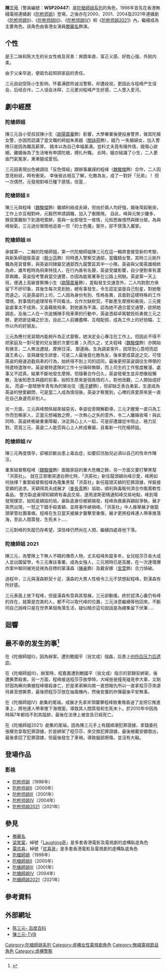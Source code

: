 {{Unencyclopedic|time=2021-03-14T08:22:37+00:00}}
{{Infobox character
| colour           = <!-- headers background colour; the foreground colour is automatically computed -->
| name             = 陳三元
| series           = [[陀槍師姐系列|陀槍師姐系列]]
| first            = [[陀槍師姐|陀槍師姐]]
| last             = [[陀槍師姐2021|陀槍師姐2021]]
| portrayer        = [[滕麗名|滕麗名]]
| nickname         = Sammy<br>三蚊鸡<br>三元<br>Madam Chan<br>陈师奶
| species          = <!-- for non-humans only -->
| gender           = [[女性|女性]]
| occupation       = [[警務人員|警務人員]]
| title            = [[警司|警司]]
| family           = 程峰（老公）<br>陈小生（叔叔）<br>王二妹（母亲）<br>陈大生（父亲）
| children         = 程莎莎（女）<br>程嘉嘉（男）<br>程卓卓（男）
| nationality      = {{CNHK}}
| significantother = 蒙汉森（下属）<br>梁兆希（下属）
| affiliation      = [[香港警務處|香港警務處]][[西九龍總區總部|西九龍]][[重案組|重案組]]
| color            = #FF69B4
}}
'''陳三元'''（警員編號：'''WSP20447'''）是[[陀槍師姐系列|陀槍師姐系列]]的角色，1998年首先在香港無綫電視連續劇《[[陀枪师姐|陀枪师姐]]》登場，之後亦在2000、2001、2004及2021年連續劇《[[陀枪师姐II|陀枪师姐II]]》、《[[陀枪师姐III|陀枪师姐III]]》、《[[陀枪师姐IV|陀枪师姐IV]]》和《[[陀枪师姐2021|陀枪师姐2021]]》內，繼續成為主要角色。該角色由香港女演員[[滕麗名|滕麗名]]飾演。

==个性==
是王二妹和陈大生的长女性格及背景：爽朗率直、富正义感、好胜心强、外刚内柔。

由于父亲早逝，便肩负起照顾家庭的责任。

三元自幼受陈小生影响，怀着满腔热诚当警察，却遭歧视，更因此与程峰产生误会，后经合作，二人误会冰释，三元更对程峰产生好感，二人堕入爱河。

==劇中經歷==
=== 陀槍師姐 ===
{{Main|陀槍師姐}}
陳三元自小受叔叔陳小生（[[歐陽震華|歐陽震華]]飾）影響，大學畢業後便投身警界，做其陀槍女警，亦因而認識了當文職的師姐朱素娥（[[關詠荷|關詠荷]]飾），娥乃 一失婚婦女，加入警隊只是因為職高薪厚。 娥本以為自己幸福美滿，豈料丈夫竟有婚外情，娥傷心欲絕，離婚後為了生活唯有申請陀槍，搏扎升職。 此時，娥亦結識了小生，二人更由鬥氣冤家，漸漸變成愛侶。

三元因表現出色被調往「反色情組」跟辦事嚴謹的程峰（[[魏駿傑|魏駿傑]]飾）合作，二人因意見紛歧，時有衝突。 幸後彼此相互了解，化敵為友，成了一對好「兄弟」！ 但一次偶然，元發現對峰已種下感情，但當...

=== 陀槍師姐 II===
{{Main|陀槍師姐II}}
陳三元與程峰（[[魏駿傑|魏駿傑]]飾）雖順利結成夫婦，但由於兩人均好強，婚後常起衝突，工作上亦互相對峙，元毅然申請調職，加入了衝鋒隊。 自此，峰與元聚少離多，鋒寂寞難耐下到酒吧賣醉，竟與一女郎發生一夜情，元知悉後憤然與鋒分居。為與峰拗氣，三元過份冒險地追查一宗「的士色魔」案件，卻不慎落入魔掌。

=== 陀槍師姐 III===
{{Main|陀槍師姐III}}
承接第一、二輯的陀槍師姐，第一代陀槍師姐陳三元在這一輯將會接受新的考驗，與新紮師姐衛英姿（[[蔡少芬|蔡少芬]]飾）同時進入警察交通部，當鐵騎女警。其時三元剛升職為見習督察，與英姿同隸屬交通部西九龍警區其中一小隊。英姿與父衛英雄相依為命，雄年輕時為飛車特技人，在行內甚有名聲，英姿受雄影響，自少便對車有濃厚興​​趣，英姿投考警員當交通警，亦因為能駕著車在公路上飛馳。英姿第一天上班，便遇上高級督察陳小生（[[歐陽震華|歐陽震華]]飾），差點發生交通意外，二人均對對方俱留下不好印象，其後生每次見到她，總有事發生，令生認定姿是自己剋星，對她敬而遠之。元是英姿的上司，二人因為身份有別、性格各異，且面對這樣特殊的工作環境，對事情的處理常有不同看法，合作欠缺默契，不斷產生摩擦和衝突。三元覺姿處事太不成熟，又喜藉故飛車，對她甚為不滿，認為她不適合當交通警，欲把她調走。及後二人在一次追捕辣手飛車黨的行動中，英姿憑超卓駕駛技術勇救三元之餘，更把匪徒繩之於法，自此二人前嫌盡釋、互相配搭，成為工作上的好拍檔、工作以外的好朋友。

三元為應付見習期內能夠升為正式督察，她決定全心專注在工作上。但因此不得不把家庭及一對可愛的兒女置於次要位置；久而久之，丈夫程峰（[[魏駿傑|魏駿傑]]飾）亦開始有微言，二人無法遷就，摩擦日深。 那邊廂，生為調查案件，因常到心意吧而認識王素心，並與雄發生誤會，可是二人最後竟化敵為友，後來更成莫逆之交。可惜英姿的極速追截飛車的行為，始終得不到上司的認同，最後更把英姿調往生帶領的特遣特遣隊中。英姿覺特遣隊的工作十分瑣碎無聊，而上司生的工作態度散漫、處事又不認真，結果不斷地發生摩擦。但隨著合作日久，英姿發覺生並非想像般懶散，及後知悉生與娥的前事，始知生原來是個長情的人，對他改觀，二人開始成好友。 而姿一直暗戀年青有為的榮兆佳（[[蔡子健|蔡子健]]飾），但卻缺乏表白勇氣，生遂成為英姿的戀愛顧問，可是當二人成為情侶後，英姿才察覺到，心裡的真愛原來是一直在自己身邊而非別人。

另一方面，三元與峰關係越來越惡劣，幸姿從旁開解勸導，三元才醒覺一直只為工作而忽略家人，正當元想補救之際，一次無心之失的意外，令二人離婚收場！與此同時，英姿終衝破重重障礙，決定與心上人一起，可是卻遭雄從中阻止、極力反對。究竟三元、英姿二人能否與心上人終成眷屬，且看新一代陀槍師姐。

=== 陀槍師姐 IV===
{{Main|陀槍師姐IV}}
陳三元再度懷孕，卻被診斷出患上毒血症，如要扣住胎兒必須以自己的性命作賭注。

重案組督察程峰（[[魏駿傑|魏駿傑]]飾）面臨家庭的重大危機之餘，另一方面又要打擊黑幫「洪英社」。 就在正邪衝突達白熱化時，「洪英社」新任龍頭穎向峰示愛，峰將如何抉擇？重案組督察程峰為蒐集黑幫「洪英社」新任龍頭天穎的犯罪證據，佯裝接受穎的追求。天穎得其夫成展才（[[麥長青|麥長青]]飾）協助，順利與毒販何濟合作販賣軟性毒品。 警方臥底豪得知穎將有毒品交易，遂用波斯密碼通知峰交易地點，峰到場發現撲空，始知是穎設的局。豪臥底身份被穎揭發，程峰為救豪與穎起爭執，展才突然出現，一怒之下錯手殺害穎，並將事件嫁禍峰。「洪英社」中人推舉展才做龍頭掌管社團事條。程峰在生日當天被展才襲擊至重傷，展才更將程峰連人帶車推落海，至此人間蒸發、生死未卜.....

三元對峰的失蹤仍存希望，深信峰仍然尚在人間，繼續四處尋他下落。

=== 陀槍師姐 2021===
{{Main|陀槍師姐2021}}
陳三元，為警隊上下無人不曉的傳奇人物，丈夫程峰失蹤多年，女兒程莎莎長大成人並出國留學，令三元專註事業，成為女強人，三元現時已是高層，在一次連環爆炸案中聯同被兇徒視為目標的蒙漢森（[[陳豪_(演員)|陳豪]]飾）及戴安娜（[[宣萱|宣萱]]飾）合力偵破。

過程中，三元與漢森默契十足，漢森的大男人性格令三元不禁想起程峰，對漢森有所好感。

三元表面上放下程峰，但是漢森有意與其發展，三元卻動搖，終於認清心裏仍有峰的存在，就算是完美的人，都不可以取代峰的位置，三元決意繼續等他回來，不斷同自己說峰只是在世界某個角落生活，疑似暗示這句說話是為續集留下伏筆.....

== 迴響 ==

== 最不幸的发生的事<ref>{{cite web|url=https://www.8fm.audio/onedrama-%E3%80%8A%E9%99%80%E6%9E%AA%E5%B8%88%E5%A7%90%E3%80%8B%E9%99%88%E4%B8%89%E5%85%83/|title=21年经历遭凌辱、丧子丧夫、婚姻破裂！《陀枪师姐》陈三元堪称最苦命角色！|work=《陀枪师姐》陈三元堪称最苦命角色！|accessdate=2021-11-13|archive-date=2021-11-13|archive-url=https://web.archive.org/web/20211113070522/https://www.8fm.audio/onedrama-%e3%80%8a%e9%99%80%e6%9e%aa%e5%b8%88%e5%a7%90%e3%80%8b%e9%99%88%e4%b8%89%e5%85%83/|dead-url=no}}</ref> ==

在《陀槍師姐ll》，因為辦案，遭到鮑國平（翁文成）強姦，后患上[[创伤后压力后遗症|创伤后压力后遗症]]。

在《陀槍師姐lll》，辦案時，程嘉嘉遭到鮑國平（翁文成）指示的郭錦安綁架，後遭撕票殺害。另一方面，程峰接送程莎莎放學時，大喊爸爸撞見碰見李大軍，又剛好因為解向東被程峰槍殺身亡，於是弟弟解向南一直想報仇所以一直拿程莎莎來虐待甚至想撕票，最後把程莎莎放在抽風機內，然後安置的炸彈最後平安無事。

在《陀槍師姐lV》劇集的尾端，成展才先拿斧頭襲擊程峰致重傷昏迷了並把它推進車上，將他連人帶車推下海裡面，導致其人間蒸發和生死未卜。於2010年中因為時隔7年都找不到其蹤跡，最後在法律上被宣告已經死亡。

在《陀槍師姐2021》劇集的尾端，因為陳三元手上有錢順潮犯罪證據，拿錢委托張耀忠拿取犯罪證據，於是綁架了程莎莎，來交換犯罪證據，最後被戴安娜救出，最後拿回了犯罪證據，但最後發生了車禍，導致腦部擦傷，並沒有大礙。

== 登場作品 ==
=== 影視 ===
*[[陀枪师姐|陀枪师姐]]（1998年）
*[[陀枪师姐II|陀枪师姐II]]（2000年）
*[[陀枪师姐III|陀枪师姐III]]（2001年）
*[[陀枪师姐IV|陀枪师姐IV]]（2004年）
*[[陀枪师姐2021|陀枪师姐2021]]（2021年）

== 參見 ==
*[[滕麗名|滕麗名]]
* [[梁笑棠|梁笑棠]]，綽號「[[Laughing哥|Laughing哥]]」是多套香港電影及電視劇的虛構臥底角色
* [[覃欢喜|覃欢喜]]，綽號「[[欢喜哥|欢喜哥]]」是多套香港電影及電視劇的虛構臥底角色
*[[陀枪师姐|陀槍師姐]]（1998年）
*[[陀槍師姐II|陀槍師姐II]]（2000年）
*[[陀槍師姐III|陀槍師姐III]]（2001年）
*[[陀槍師姐IV|陀槍師姐IV]]（2004年）
*[[陀槍師姐2021|陀槍師姐2021]]（2021年）

==參考資料==
{{reflist}}

== 外部網址 ==
*[https://baike.baidu.com/item/%E9%99%88%E4%B8%89%E5%85%83/13574316 陈三元- 百度百科]
*[https://programme.tvb.com/drama/armedreaction2021hongkongversion/cast/4305078 陳三元-TVB] {{Wayback|url=https://programme.tvb.com/drama/armedreaction2021hongkongversion/cast/4305078 |date=20210302104825 }}

{{陀槍師姐}}

[[Category:陀槍師姐系列|Category:陀槍師姐系列]]
[[Category:虛構女性電視劇角色|Category:虛構女性電視劇角色]]
[[Category:無綫電視節目角色|Category:無綫電視節目角色]]
[[Category:虛構警察|Category:虛構警察]]
